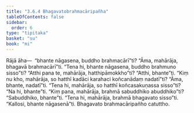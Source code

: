 ```yaml
---
title: "3.6.4 Bhagavatobrahmacāripañha"
tableOfContents: false
sidebar:
  order: 6
type: "tipitaka"
basket: "su"
book: "mi"
---
```



<DynamicBreadcrumb />

<Division number="86" book="mi" bookNo="28">

<Paragraph number="409" book="mi">
Rājā āha—  “bhante nāgasena, buddho brahmacārī”ti? “Āma, mahārāja, bhagavā brahmacārī”ti. “Tena hi, bhante nāgasena, buddho brahmuno sisso”ti? “Atthi pana te, mahārāja, hatthipāmokkho”ti? “Atthi, bhante”ti. “Kiṃ nu kho, mahārāja, so hatthī kadāci karahaci koñcanādaṃ nadatī”ti? “Āma, bhante, nadatī”ti. “Tena hi, mahārāja, so hatthī koñcasakuṇassa sisso”ti? “Na hi, bhante”ti. “Kiṃ pana, mahārāja, brahmā sabuddhiko abuddhiko”ti? “Sabuddhiko, bhante”ti. “Tena hi, mahārāja, brahmā bhagavato sisso”ti.
</Paragraph>

<Paragraph number="410" book="mi">
“Kallosi, bhante nāgasenā”ti.

</Paragraph>
</Division>

<Paragraph number="411" type="center" book="mi">
Bhagavato brahmacāripañho catuttho.
</Paragraph>